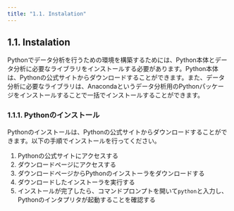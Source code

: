 ```yaml
---
title: "1.1. Instalation"
---
```

## 1.1. Instalation
Pythonでデータ分析を行うための環境を構築するためには、Python本体とデータ分析に必要なライブラリをインストールする必要があります。Python本体は、Pythonの公式サイトからダウンロードすることができます。また、データ分析に必要なライブラリは、Anacondaというデータ分析用のPythonパッケージをインストールすることで一括でインストールすることができます。

### 1.1.1. Pythonのインストール
Pythonのインストールは、Pythonの公式サイトからダウンロードすることができます。以下の手順でインストールを行ってください。

1. Pythonの公式サイトにアクセスする
2. ダウンロードページにアクセスする
3. ダウンロードページからPythonのインストーラをダウンロードする
4. ダウンロードしたインストーラを実行する
5. インストールが完了したら、コマンドプロンプトを開いて`python`と入力し、Pythonのインタプリタが起動することを確認する
